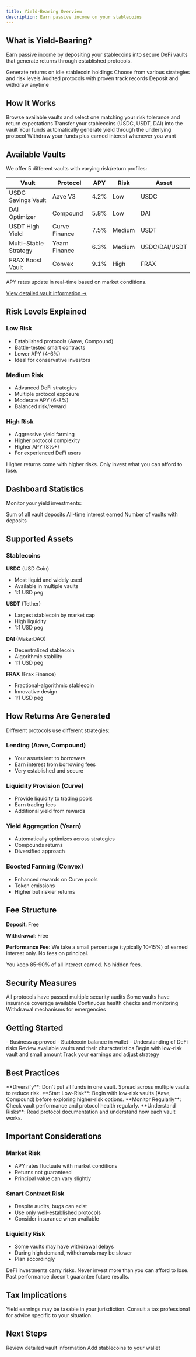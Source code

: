 ```yaml
---
title: Yield-Bearing Overview
description: Earn passive income on your stablecoins
---
```


## What is Yield-Bearing?

Earn passive income by depositing your stablecoins into secure DeFi vaults that generate returns through established protocols.

<CardGroup cols={2}>
  <Card title="Earn Passive Income" icon="money-bill-trend-up">
    Generate returns on idle stablecoin holdings
  </Card>
  <Card title="Multiple Vaults" icon="vault">
    Choose from various strategies and risk levels
  </Card>
  <Card title="Battle-Tested Protocols" icon="shield-check">
    Audited protocols with proven track records
  </Card>
  <Card title="Flexible Deposits" icon="arrows-rotate">
    Deposit and withdraw anytime
  </Card>
</CardGroup>

## How It Works

<Steps>
  <Step title="Choose a Vault">
    Browse available vaults and select one matching your risk tolerance and return expectations
  </Step>
  
  <Step title="Deposit Stablecoins">
    Transfer your stablecoins (USDC, USDT, DAI) into the vault
  </Step>
  
  <Step title="Earn Returns">
    Your funds automatically generate yield through the underlying protocol
  </Step>
  
  <Step title="Withdraw Anytime">
    Withdraw your funds plus earned interest whenever you want
  </Step>
</Steps>

## Available Vaults

We offer 5 different vaults with varying risk/return profiles:

| Vault | Protocol | APY | Risk | Asset |
|-------|----------|-----|------|-------|
| USDC Savings Vault | Aave V3 | 4.2% | Low | USDC |
| DAI Optimizer | Compound | 5.8% | Low | DAI |
| USDT High Yield | Curve Finance | 7.5% | Medium | USDT |
| Multi-Stable Strategy | Yearn Finance | 6.3% | Medium | USDC/DAI/USDT |
| FRAX Boost Vault | Convex | 9.1% | High | FRAX |

<Info>
  APY rates update in real-time based on market conditions.
</Info>

[View detailed vault information →](/guides/yield/vaults)

## Risk Levels Explained

### Low Risk
- Established protocols (Aave, Compound)
- Battle-tested smart contracts
- Lower APY (4-6%)
- Ideal for conservative investors

### Medium Risk
- Advanced DeFi strategies
- Multiple protocol exposure
- Moderate APY (6-8%)
- Balanced risk/reward

### High Risk
- Aggressive yield farming
- Higher protocol complexity
- Higher APY (8%+)
- For experienced DeFi users

<Warning>
  Higher returns come with higher risks. Only invest what you can afford to lose.
</Warning>

## Dashboard Statistics

Monitor your yield investments:

<CardGroup cols={3}>
  <Card title="Total Deposited" icon="coins">
    Sum of all vault deposits
  </Card>
  <Card title="Total Earnings" icon="chart-line">
    All-time interest earned
  </Card>
  <Card title="Active Vaults" icon="folder-open">
    Number of vaults with deposits
  </Card>
</CardGroup>

## Supported Assets

### Stablecoins

**USDC** (USD Coin)
- Most liquid and widely used
- Available in multiple vaults
- 1:1 USD peg

**USDT** (Tether)
- Largest stablecoin by market cap
- High liquidity
- 1:1 USD peg

**DAI** (MakerDAO)
- Decentralized stablecoin
- Algorithmic stability
- 1:1 USD peg

**FRAX** (Frax Finance)
- Fractional-algorithmic stablecoin
- Innovative design
- 1:1 USD peg

## How Returns Are Generated

Different protocols use different strategies:

### Lending (Aave, Compound)
- Your assets lent to borrowers
- Earn interest from borrowing fees
- Very established and secure

### Liquidity Provision (Curve)
- Provide liquidity to trading pools
- Earn trading fees
- Additional yield from rewards

### Yield Aggregation (Yearn)
- Automatically optimizes across strategies
- Compounds returns
- Diversified approach

### Boosted Farming (Convex)
- Enhanced rewards on Curve pools
- Token emissions
- Higher but riskier returns

## Fee Structure

**Deposit**: Free

**Withdrawal**: Free

**Performance Fee**: We take a small percentage (typically 10-15%) of earned interest only. No fees on principal.

<Info>
  You keep 85-90% of all interest earned. No hidden fees.
</Info>

## Security Measures

<CardGroup cols={2}>
  <Card title="Audited Protocols" icon="file-contract">
    All protocols have passed multiple security audits
  </Card>
  <Card title="Smart Contract Insurance" icon="shield">
    Some vaults have insurance coverage available
  </Card>
  <Card title="Regular Monitoring" icon="eye">
    Continuous health checks and monitoring
  </Card>
  <Card title="Emergency Procedures" icon="triangle-exclamation">
    Withdrawal mechanisms for emergencies
  </Card>
</CardGroup>

## Getting Started

<Steps>
  <Step title="Ensure Requirements">
    - Business approved
    - Stablecoin balance in wallet
    - Understanding of DeFi risks
  </Step>
  
  <Step title="Research Vaults">
    Review available vaults and their characteristics
  </Step>
  
  <Step title="Start Small">
    Begin with low-risk vault and small amount
  </Step>
  
  <Step title="Monitor Performance">
    Track your earnings and adjust strategy
  </Step>
</Steps>

## Best Practices

<Tip>
  **Diversify**: Don't put all funds in one vault. Spread across multiple vaults to reduce risk.
</Tip>

<Tip>
  **Start Low-Risk**: Begin with low-risk vaults (Aave, Compound) before exploring higher-risk options.
</Tip>

<Tip>
  **Monitor Regularly**: Check vault performance and protocol health regularly.
</Tip>

<Tip>
  **Understand Risks**: Read protocol documentation and understand how each vault works.
</Tip>

## Important Considerations

### Market Risk
- APY rates fluctuate with market conditions
- Returns not guaranteed
- Principal value can vary slightly

### Smart Contract Risk
- Despite audits, bugs can exist
- Use only well-established protocols
- Consider insurance when available

### Liquidity Risk
- Some vaults may have withdrawal delays
- During high demand, withdrawals may be slower
- Plan accordingly

<Warning>
  DeFi investments carry risks. Never invest more than you can afford to lose. Past performance doesn't guarantee future results.
</Warning>

## Tax Implications

<Note>
  Yield earnings may be taxable in your jurisdiction. Consult a tax professional for advice specific to your situation.
</Note>

## Next Steps

<CardGroup cols={2}>
  <Card title="Explore Vaults" icon="magnifying-glass" href="/guides/yield/vaults">
    Review detailed vault information
  </Card>
  <Card title="Fund Your Wallet" icon="wallet" href="/guides/transactions/on-ramp">
    Add stablecoins to your wallet
  </Card>
</CardGroup>
